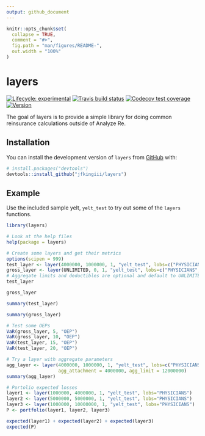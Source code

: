 ```yaml
---
output: github_document
---
```


<!-- README.md is generated from README.Rmd. Please edit that file -->

```r
knitr::opts_chunk$set(
  collapse = TRUE,
  comment = "#>",
  fig.path = "man/figures/README-",
  out.width = "100%"
)
```

# layers

<!-- badges: start -->
[![Lifecycle: experimental](https://img.shields.io/badge/lifecycle-experimental-orange.svg)](https://www.tidyverse.org/lifecycle/#experimental)
[![Travis build status](https://travis-ci.com/jfkingiii/layers.svg?branch=master)](https://travis-ci.com/jfkingiii/layers)
[![Codecov test coverage](https://codecov.io/gh/jfkingiii/layers/branch/master/graph/badge.svg)](https://codecov.io/gh/jfkingiii/layers?branch=master)
[![Version](https://img.shields.io/github/v/tag/jfkingiii/layers?label=Version)](https://github.com/jfkingiii/layers/tags)
<!-- badges: end -->

The goal of layers is to provide a simple library for doing common reinsurance calculations outside of Analyze Re.

## Installation

You can install the development version of `layers` from [GitHub](https://github.com/) with:

``` r
# install.packages("devtools")
devtools::install_github("jfkingiii/layers")
```
## Example

Use the included sample yelt, `yelt_test` to try out some of the `layers` functions.

```r
library(layers)

# Look at the help files
help(package = layers)

# Create some layers and get their metrics
options(scipen = 999)
test_layer <- layer(4000000, 1000000, 1, "yelt_test", lobs=c("PHYSICIANS","CHC","MEDCHOICE"))
gross_layer <- layer(UNLIMITED, 0, 1, "yelt_test", lobs=c("PHYSICIANS","CHC","MEDCHOICE","HOSPITAL"))
# Aggregate limits and deductibles are optional and default to UNLIMITED and 0.
test_layer

gross_layer

summary(test_layer)

summary(gross_layer)

# Test some OEPs
VaR(gross_layer, 5, "OEP")
VaR(gross_layer, 10, "OEP")
VaR(test_layer, 15, "OEP")
VaR(test_layer, 20, "OEP")

# Try a layer with aggregate parameters
agg_layer <- layer(4000000, 1000000, 1, "yelt_test", lobs=c("PHYSICIANS","CHC","MEDCHOICE"),
                   agg_attachment = 4000000, agg_limit = 12000000)
summary(agg_layer)

# Portolio expected losses
layer1 <- layer(1000000, 4000000, 1, "yelt_test", lobs="PHYSICIANS")
layer2 <- layer(5000000, 5000000, 1, "yelt_test", lobs="PHYSICIANS")
layer3 <- layer(1000000, 10000000, 1, "yelt_test", lobs="PHYSICIANS")
P <- portfolio(layer1, layer2, layer3)

expected(layer1) + expected(layer2) + expected(layer3)
expected(P)
```
